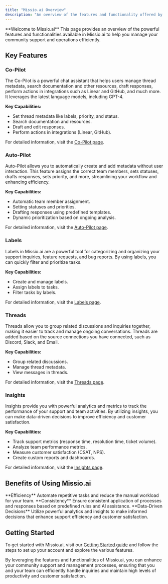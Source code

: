 ```yaml
---
title: "Missio.ai Overview"
description: "An overview of the features and functionality offered by Missio.ai"
---
```


<Info>
  **Welcome to Missio.ai** This page provides an overview of the powerful
  features and functionalities available in Missio.ai to help you manage your
  community support and operations efficiently.
</Info>

## Key Features

### Co-Pilot

<Info>
  The Co-Pilot is a powerful chat assistant that helps users manage thread
  metadata, search documentation and other resources, draft responses, perform
  actions in integrations such as Linear and GitHub, and much more. It leverages
  the latest language models, including GPT-4.
</Info>

**Key Capabilities:**

- Set thread metadata like labels, priority, and status.
- Search documentation and resources.
- Draft and edit responses.
- Perform actions in integrations (Linear, GitHub).

For detailed information, visit the [Co-Pilot page](/using-missio/missio-ai/co-pilot).

### Auto-Pilot

<Info>
  Auto-Pilot allows you to automatically create and add metadata without user
  interaction. This feature assigns the correct team members, sets statuses,
  drafts responses, sets priority, and more, streamlining your workflow and
  enhancing efficiency.
</Info>

**Key Capabilities:**

- Automatic team member assignment.
- Setting statuses and priorities.
- Drafting responses using predefined templates.
- Dynamic prioritization based on ongoing analysis.

For detailed information, visit the [Auto-Pilot page](/using-missio/missio-ai/auto-labelling).

### Labels

<Info>
  Labels in Missio.ai are a powerful tool for categorizing and organizing your
  support inquiries, feature requests, and bug reports. By using labels, you can
  quickly filter and prioritize tasks.
</Info>

**Key Capabilities:**

- Create and manage labels.
- Assign labels to tasks.
- Filter tasks by labels.

For detailed information, visit the [Labels page](/using-missio/missio-ai/labels).

### Threads

<Info>
  Threads allow you to group related discussions and inquiries together, making
  it easier to track and manage ongoing conversations. Threads are added based
  on the source connections you have connected, such as Discord, Slack, and
  Email.
</Info>

**Key Capabilities:**

- Group related discussions.
- Manage thread metadata.
- View messages in threads.

For detailed information, visit the [Threads page](/using-missio/missio-ai/threads).

### Insights

<Info>
  Insights provide you with powerful analytics and metrics to track the
  performance of your support and team activities. By utilizing insights, you
  can make data-driven decisions to improve efficiency and customer
  satisfaction.
</Info>

**Key Capabilities:**

- Track support metrics (response time, resolution time, ticket volume).
- Analyze team performance metrics.
- Measure customer satisfaction (CSAT, NPS).
- Create custom reports and dashboards.

For detailed information, visit the [Insights page](/using-missio/missio-ai/insights).

## Benefits of Using Missio.ai

<Info>
  **Efficiency** Automate repetitive tasks and reduce the manual workload for
  your team.
</Info>

<Info>
  **Consistency** Ensure consistent application of processes and responses based
  on predefined rules and AI assistance.
</Info>

<Info>
  **Data-Driven Decisions** Utilize powerful analytics and insights to make
  informed decisions that enhance support efficiency and customer satisfaction.
</Info>

## Getting Started

To get started with Missio.ai, visit our [Getting Started guide](/getting-started/introduction) and follow the steps to set up your account and explore the various features.

By leveraging the features and functionalities of Missio.ai, you can enhance your community support and management processes, ensuring that you and your team can efficiently handle inquiries and maintain high levels of productivity and customer satisfaction.
